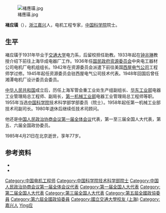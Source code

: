 [[File:褚應璜.jpg|thumb]]

'''褚应璜'''（{{bd|1908年|3月16日|1985年|4月21日|catIdx=Chu褚}}），[[浙江|浙江]][[嘉兴|嘉兴]]人，电机工程专家，[[中国科学院|中国科学院]]院士。

==生平==
褚应璜于1931年毕业于[[交通大学|交通大学]]电力系，后留校担任助教。1933年起在[[钟兆琳|钟兆琳]]教授介绍下前往上海华成电器厂工作。1936年任[[国民政府资源委员会|国民政府资源委员会]]中央电工器材公司电机厂电机组组长。1942年在资源委员会派遣下前往美国[[西屋电气公司|西屋电气公司]]工程师学过修。1945年起任资源委员会驻西屋电气公司技术代表。1948年回国后曾任湘潭电机厂设计委员会委员。

[[中华人民共和国|中华人民共和国]]成立后，历任上海军管会重工业处生产组副组长、[[华东工业部|华东工业部]]电器工业管理局总工程师、副局长，[[第一机械工业部|第一机械工业部]]电器工业管理局总工程师等职。1955年当选[[中国科学院|中国科学院]]技术科学部学部委员（院士）。1958年起任第一机械工业部技术司副司长。1980年退休后继续任技术司顾问。

他还是[[中国人民政治协商会议第一届全体会议|中国人民政治协商会议第一届全体会议]]代表，第一至三届全国人大代表，第五、六届全国政协委员。

1985年4月21日在北京逝世，享年77岁。

== 参考资料 ==
{{ReflistH}}
* {{cite book|title=《中国科学技术专家传略·工程技术编 机械卷 一》|publisher=机械工业出版社|date=1996年2月}}
* {{cite web|url=http://zjtz.zjol.com.cn/05zjtz/system/2005/12/09/006395299.shtml|title=褚应璜|publisher=浙江在线（浙江地方志）}}{{Dead link|date=2018年6月 |bot=InternetArchiveBot |fix-attempted=no }}
{{ReflistF}}

{{中国科学院技术科学部院士}}

{{DEFAULTSORT:Chu褚}}
[[Category:中国电机工程师|Category:中国电机工程师]]
[[Category:中国科学院技术科学部院士|Category:中国科学院技术科学部院士]]
[[Category:中国人民政治协商会议第一届全体会议代表|Category:中国人民政治协商会议第一届全体会议代表]]
[[Category:第一届全国人大代表|Category:第一届全国人大代表]]
[[Category:第二届全国人大代表|Category:第二届全国人大代表]]
[[Category:第三届全国人大代表|Category:第三届全国人大代表]]
[[Category:第五屆全國政協委員|Category:第五屆全國政協委員]]
[[Category:第六屆全國政協委員|Category:第六屆全國政協委員]]
[[Category:國立交通大學校友_(上海)|Category:國立交通大學校友 (上海)]]
[[Category:嘉兴人|Category:嘉兴人]]
[[Category:褚姓|Ying应]]